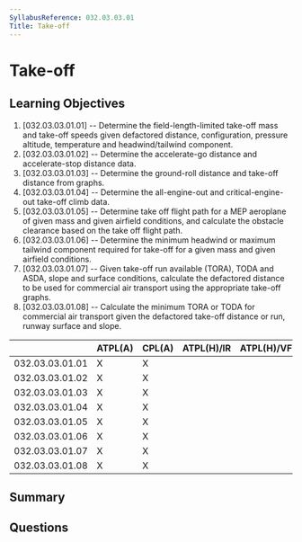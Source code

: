 ```yaml
---
SyllabusReference: 032.03.03.01
Title: Take-off
---
```


# Take-off

## Learning Objectives

1. [032.03.03.01.01] -- Determine the field-length-limited take-off mass and
   take-off speeds given defactored distance, configuration, pressure altitude,
   temperature and headwind/tailwind component.
2. [032.03.03.01.02] -- Determine the accelerate-go distance and accelerate-stop
   distance data.
3. [032.03.03.01.03] -- Determine the ground-roll distance and take-off distance
   from graphs.
4. [032.03.03.01.04] -- Determine the all-engine-out and critical-engine-out
   take-off climb data.
5. [032.03.03.01.05] -- Determine take off flight path for a MEP aeroplane of
   given mass and given airfield conditions, and calculate the obstacle
   clearance based on the take off flight path.
6. [032.03.03.01.06] -- Determine the minimum headwind or maximum tailwind
   component required for take-off for a given mass and given airfield
   conditions.
7. [032.03.03.01.07] -- Given take-off run available (TORA), TODA and ASDA,
   slope and surface conditions, calculate the defactored distance to be used
   for commercial air transport using the appropriate take-off graphs.
8. [032.03.03.01.08] -- Calculate the minimum TORA or TODA for commercial air
   transport given the defactored take-off distance or run, runway surface and
   slope.

|                 | ATPL(A) | CPL(A) | ATPL(H)/IR | ATPL(H)/VFR | CPL(H) | IR  | CBIR(A) |
| --------------- | ------- | ------ | ---------- | ----------- | ------ | --- | ------- |
| 032.03.03.01.01 | X       | X      |            |             |        |     |         |
| 032.03.03.01.02 | X       | X      |            |             |        |     |         |
| 032.03.03.01.03 | X       | X      |            |             |        |     |         |
| 032.03.03.01.04 | X       | X      |            |             |        |     |         |
| 032.03.03.01.05 | X       | X      |            |             |        |     |         |
| 032.03.03.01.06 | X       | X      |            |             |        |     |         |
| 032.03.03.01.07 | X       | X      |            |             |        |     |         |
| 032.03.03.01.08 | X       | X      |            |             |        |     |         |

## Summary

## Questions
